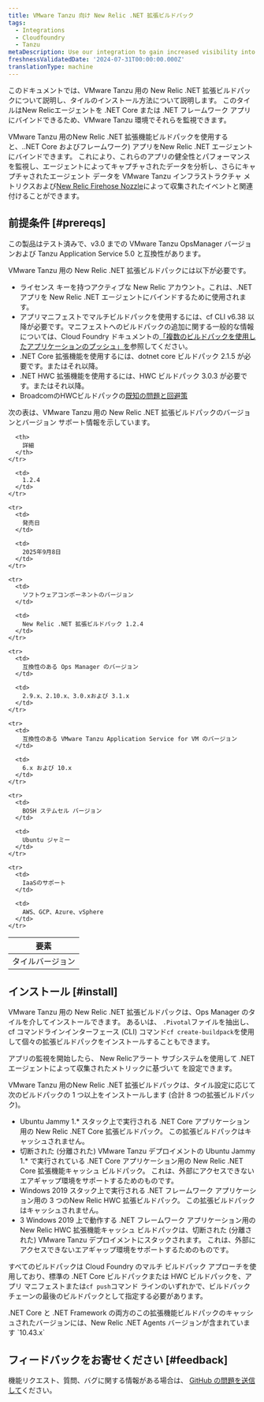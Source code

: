 ```yaml
---
title: VMware Tanzu 向け New Relic .NET 拡張ビルドパック
tags:
  - Integrations
  - Cloudfoundry
  - Tanzu
metaDescription: Use our integration to gain increased visibility into the performance of your VMware Tanzu environment.
freshnessValidatedDate: '2024-07-31T00:00:00.000Z'
translationType: machine
---
```


このドキュメントでは、VMware Tanzu 用の New Relic .NET 拡張ビルドパックについて説明し、タイルのインストール方法について説明します。 このタイルはNew Relicエージェントを .NET Core または .NET フレームワーク アプリにバインドできるため、VMware Tanzu 環境でそれらを監視できます。

VMware Tanzu 用のNew Relic .NET 拡張機能ビルドパックを使用すると、..NET Core およびフレームワーク) アプリをNew Relic .NET エージェントにバインドできます。 これにより、これらのアプリの健全性とパフォーマンスを監視し、エージェントによってキャプチャされたデータを分析し、さらにキャプチャされたエージェント データを VMware Tanzu インフラストラクチャ メトリクスおよび[New Relic Firehose Nozzle](https://support.broadcom.com/group/ecx/productdownloads?subfamily=New%20Relic%20Nozzle%20for%20VMware%20Tanzu)によって収集されたイベントと関連付けることができます。

## 前提条件 [#prereqs]

この製品はテスト済みで、v3.0 までの VMware Tanzu OpsManager バージョンおよび Tanzu Application Service 5.0 と互換性があります。

VMware Tanzu 用の New Relic .NET 拡張ビルドパックには以下が必要です。

* ライセンス キーを持つアクティブな New Relic アカウント。これは、.NET アプリを New Relic .NET エージェントにバインドするために使用されます。
* アプリマニフェストでマルチビルドパックを使用するには、cf CLI v6.38 以降が必要です。マニフェストへのビルドパックの追加に関する一般的な情報については、Cloud Foundry ドキュメントの[「複数のビルドパックを使用したアプリケーションのプッシュ」を](https://docs.pivotal.io/application-service/buildpacks/use-multiple-buildpacks.html)参照してください。
* .NET Core 拡張機能を使用するには、dotnet core ビルドパック 2.1.5 が必要です。またはそれ以降。
* .NET HWC 拡張機能を使用するには、HWC ビルドパック 3.0.3 が必要です。またはそれ以降。
* BroadcomのHWCビルドパックの[既知の問題と回避策](https://knowledge.broadcom.com/external/article?articleNumber=408736)

次の表は、VMware Tanzu 用の New Relic .NET 拡張ビルドパックのバージョンとバージョン サポート情報を示しています。

<table>
  <thead>
    <tr>
      <th>
        要素
      </th>

      <th>
        詳細
      </th>
    </tr>
  </thead>

  <tbody>
    <tr>
      <td>
        タイルバージョン
      </td>

      <td>
        1.2.4
      </td>
    </tr>

    <tr>
      <td>
        発売日
      </td>

      <td>
        2025年9月8日
      </td>
    </tr>

    <tr>
      <td>
        ソフトウェアコンポーネントのバージョン
      </td>

      <td>
        New Relic .NET 拡張ビルドパック 1.2.4
      </td>
    </tr>

    <tr>
      <td>
        互換性のある Ops Manager のバージョン
      </td>

      <td>
        2.9.x、2.10.x、3.0.xおよび 3.1.x
      </td>
    </tr>

    <tr>
      <td>
        互換性のある VMware Tanzu Application Service for VM のバージョン
      </td>

      <td>
        6.x および 10.x
      </td>
    </tr>

    <tr>
      <td>
        BOSH ステムセル バージョン
      </td>

      <td>
        Ubuntu ジャミー
      </td>
    </tr>

    <tr>
      <td>
        IaaSのサポート
      </td>

      <td>
        AWS、GCP、Azure、vSphere
      </td>
    </tr>
  </tbody>
</table>

## インストール [#install]

VMware Tanzu 用の New Relic .NET 拡張ビルドパックは、Ops Manager のタイルを介してインストールできます。 あるいは、 `.Pivotal`ファイルを抽出し、cf コマンドラインインターフェース (CLI) コマンド`cf create-buildpack`を使用して個々の拡張ビルドパックをインストールすることもできます。

アプリの監視を開始したら、 New Relicアラート サブシステムを使用して .NET エージェントによって収集されたメトリックに基づいて <InlinePopover type="alerts" />を設定できます。

VMware Tanzu 用のNew Relic .NET 拡張ビルドパックは、タイル設定に応じて次のビルドパックの 1 つ以上をインストールします (合計 8 つの拡張ビルドパック)。

* Ubuntu Jammy 1.\* スタック上で実行される .NET Core アプリケーション用の New Relic .NET Core 拡張ビルドパック。 この拡張ビルドパックはキャッシュされません。
* 切断された (分離された) VMware Tanzu デプロイメントの Ubuntu Jammy 1.\* で実行されている .NET Core アプリケーション用の New Relic .NET Core 拡張機能キャッシュ ビルドパック。 これは、外部にアクセスできないエアギャップ環境をサポートするためのものです。
* Windows 2019 スタック上で実行される .NET フレームワーク アプリケーション用の 3 つのNew Relic HWC 拡張ビルドパック。 この拡張ビルドパックはキャッシュされません。
* 3 Windows 2019 上で動作する .NET フレームワーク アプリケーション用のNew Relic HWC 拡張機能キャッシュ ビルドパックは、切断された (分離された) VMware Tanzu デプロイメントにスタックされます。 これは、外部にアクセスできないエアギャップ環境をサポートするためのものです。

すべてのビルドパックは Cloud Foundry のマルチ ビルドパック アプローチを使用しており、標準の .NET Core ビルドパックまたは HWC ビルドパックを、アプリ マニフェストまたは`cf push`コマンド ラインのいずれかで、ビルドパック チェーンの最後のビルドパックとして指定する必要があります。

<Callout variant="important">
  .NET Core と .NET Framework の両方のこの拡張機能ビルドパックのキャッシュされたバージョンには、New Relic .NET Agents バージョンが含まれています `10.43.x`
</Callout>

## フィードバックをお寄せください [#feedback]

機能リクエスト、質問、バグに関する情報がある場合は、 [GitHub の問題を送信して](https://github.com/newrelic/newrelic-dotnet-buildpack-tile/issues)ください。